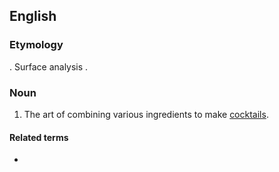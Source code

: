 ==English==
{{wikipedia}}

===Etymology===
{{back-form|en|mixologist}}. Surface analysis {{suffix|en|mix|ology}}.

===Noun===
{{en-noun|-|mixologies}}

# {{lb|en|slang}} The art of combining various ingredients to make [[cocktail]]s.

====Related terms====
* {{l|en|mixologist}}